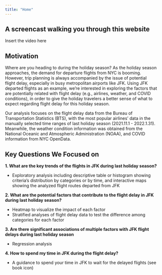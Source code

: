 ```yaml
---
title: "Home"
---
```


## A screencast walking you through this website

Insert the video here

## Motivation

Where are you heading to during the holiday season? As the holiday season approaches, the demand for departure flights from NYC is booming. However, trip planning is always accompanied by the issue of potential flight delay, especially in busy metropolitan airports like JFK. Using JFK departed flights as an example, we’re interested in exploring the factors that are potentially related with flight delay (e.g., airlines, weather, and COVID conditions), in order to give the holiday travelers a better sense of what to expect regarding flight delay for this holiday season. 

Our analysis focuses on the flight delay data from the Bureau of Transportation Statistics (BTS), with the most popular airlines’ data in the manually selected time ranges of last holiday season (2021.11.1 - 2022.1.31). Meanwhile, the weather condition information was obtained from the National Oceanic and Atmospheric Administration (NOAA), and COVID information from NYC OpenData. 

## Key Questions We Focused on

**1. What are the key trends of the flights in JFK during last holiday season?**

  *  Exploratory analysis including descriptive table or histogram showing criteria’s distribution by categories or by time, and interactive maps showing the analyzed flight routes departed from JFK
  
  
**2. What are the potential factors that contribute to the flight delay in JFK during last holiday season?**

  *  Heatmap to visualize the impact of each factor
  *  Stratified analyses of flight delay data to test the difference among categories for each factor
  
  
**3. Are there significant associations of multiple factors with JFK flight delays during last holiday season**

  *  Regression analysis


**4. How to spend my time in JFK during the flight delay?**

  *  A guidance to spend your time in JFK to wait for the delayed flights (see book icon)
